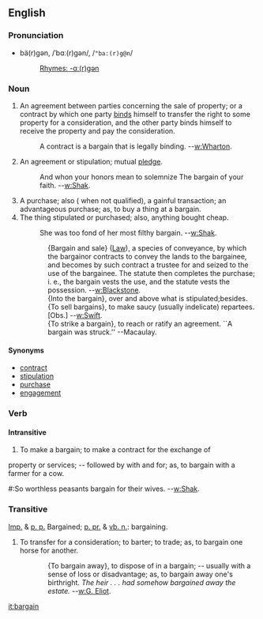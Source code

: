==English==
===Pronunciation===
*bä(r)gən, /ˈbɑː(r)ɡən/, /<tt>"ba:(r)g@n</tt>/
*:[[Rhymes:English:-ɑː(r)ɡən|Rhymes: -ɑː(r)ɡən]]

===Noun===
# An agreement between parties concerning the sale of property; or a contract by which one party [[bind]]s himself to transfer the right to some property for a consideration, and the other party binds himself to receive the property and pay the consideration.
#: A contract is a bargain that is legally binding.     --[[w:Wharton]].
# An agreement or stipulation; mutual [[pledge]].
#: And whon your honors mean to solemnize The bargain of your faith. --[[w:Shak]].
# A purchase; also ( when not qualified), a gainful transaction; an advantageous purchase; as, to buy a thing at a bargain.
# The thing stipulated or purchased; also, anything bought cheap.
#: She was too fond of her most filthy bargain. --[[w:Shak]].
::{Bargain and sale} ([[Law]]), a species of conveyance, by which   the bargainor contracts to convey the lands to the bargainee, and becomes by such contract a trustee for and seized to the use of the bargainee. The statute then completes the purchase; i. e., the bargain vests the use, and the statute vests the possession. --[[w:Blackstone]].
::{Into the bargain}, over and above what is stipulated;besides.
::{To sell bargains}, to make saucy (usually indelicate) repartees. [Obs.] --[[w:Swift]].
::{To strike a bargain}, to reach or ratify an agreement. ``A  bargain was struck.'' --Macaulay.

====Synonyms====
*[[contract]]
*[[stipulation]]
*[[purchase]]
*[[engagement]]

===Verb===
====Intransitive====

#To make a bargain; to make a contract for the exchange of
property or services; -- followed by with and for; as, to
bargain with a farmer for a cow.
#:So worthless peasants bargain for their wives. --[[w:Shak]].

=== Transitive===
[[Imp.]] & [[p. p.]] Bargained; [[p. pr.]] & [[vb. n.]]: bargaining.

#To transfer for a consideration; to barter; to trade; as, to bargain one horse for another.

::{To bargain away}, to dispose of in a bargain; -- usually with a sense of loss or disadvantage; as, to bargain away one's birthright. ''The heir . . . had somehow bargained away the estate.'' --[[w:G. Eliot]].

[[it:bargain]]